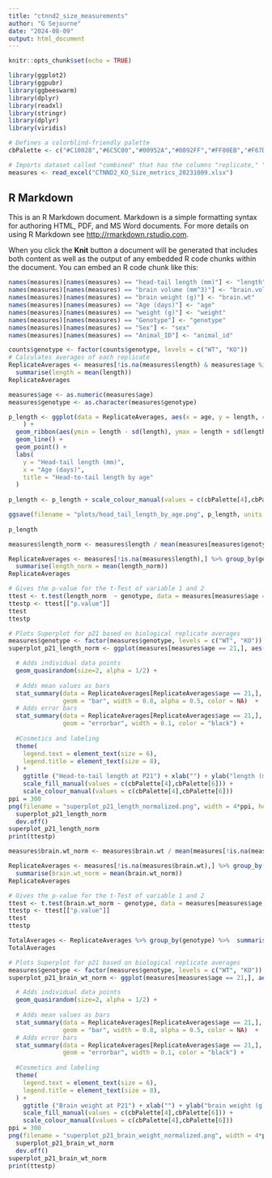 ```yaml
---
title: "ctnnd2_size_measurements"
author: "G Sejourne"
date: "2024-08-09"
output: html_document
---
```


```r
knitr::opts_chunk$set(echo = TRUE)

library(ggplot2)
library(ggpubr)
library(ggbeeswarm)
library(dplyr)
library(readxl)
library(stringr)
library(dplyr)
library(viridis)

# Defines a colorblind-friendly palette
cbPalette <- c("#C10028","#6C5C00","#00952A","#0092FF","#FF00EB","#F67D00","#27CC00","#00E9FB","#F2BAFF","#FFDEE5")

# Imports dataset called "combined" that has the columns "replicate," "variable," and "value"
measures <- read_excel("CTNND2_KO_Size_metrics_20231009.xlsx")
```

## R Markdown

This is an R Markdown document. Markdown is a simple formatting syntax for authoring HTML, PDF, and MS Word documents. For more details on using R Markdown see <http://rmarkdown.rstudio.com>.

When you click the **Knit** button a document will be generated that includes both content as well as the output of any embedded R code chunks within the document. You can embed an R code chunk like this:

```r
names(measures)[names(measures) == "head-tail length (mm)"] <- "length"
names(measures)[names(measures) == "brain volume (mm^3)"] <- "brain.vol"
names(measures)[names(measures) == "brain weight (g)"] <- "brain.wt"
names(measures)[names(measures) == "Age (days)"] <- "age"
names(measures)[names(measures) == "weight (g)"] <- "weight"
names(measures)[names(measures) == "Genotype"] <- "genotype"
names(measures)[names(measures) == "Sex"] <- "sex"
names(measures)[names(measures) == "Animal_ID"] <- "animal_id"
```


```r
counts$genotype <- factor(counts$genotype, levels = c("WT", "KO"))
# Calculates averages of each replicate
ReplicateAverages <- measures[!is.na(measures$length) & measures$age %in% c(21, 30, 32),] %>% group_by(genotype, age) %>%
  summarise(length = mean(length))
ReplicateAverages

measures$age <- as.numeric(measures$age)
measures$genotype <- as.character(measures$genotype)

p_length <- ggplot(data = ReplicateAverages, aes(x = age, y = length, color = genotype)
    ) +
  geom_ribbon(aes(ymin = length - sd(length), ymax = length + sd(length), fill = genotype), alpha = 0.3, color = NA) +
  geom_line() + 
  geom_point() + 
  labs(
    y = "Head-tail length (mm)",
    x = "Age (days)",
    title = "Head-to-tail length by age"
  ) 
    
p_length <- p_length + scale_colour_manual(values = c(cbPalette[4],cbPalette[6])) + scale_fill_manual(values = c(cbPalette[4],cbPalette[6]))

ggsave(filename = "plots/head_tail_length_by_age.png", p_length, units = "px", width = 1500, height = 700, bg = "transparent")
  
p_length
```
```r
measures$length_norm <- measures$length / mean(measures[measures$genotype == "WT" & measures$age == 21,]$length)

ReplicateAverages <- measures[!is.na(measures$length),] %>% group_by(genotype, animal_id, age) %>%
  summarise(length_norm = mean(length_norm))
ReplicateAverages

# Gives the p-value for the t-Test of variable 1 and 2
ttest <- t.test(length_norm  ~ genotype, data = measures[measures$age == 21,], alternative = "two.sided", var.equal = TRUE, conf.level = 0.95)
ttestp <- ttest[["p.value"]]
ttest
ttestp
```

```r
# Plots Superplot for p21 based on biological replicate averages
measures$genotype <- factor(measures$genotype, levels = c("WT", "KO"))
superplot_p21_length_norm <- ggplot(measures[measures$age == 21,], aes(x=genotype,y=length_norm, color=factor(genotype), fill = factor(genotype))) +

  # Adds individual data points
  geom_quasirandom(size=2, alpha = 1/2) +
  
  # Adds mean values as bars
  stat_summary(data = ReplicateAverages[ReplicateAverages$age == 21,], fun = mean, fun.min = mean, fun.max = mean,
               geom = "bar", width = 0.8, alpha = 0.5, color = NA)  +      
  # Adds error bars
  stat_summary(data = ReplicateAverages[ReplicateAverages$age == 21,], fun.data = mean_se,
               geom = "errorbar", width = 0.1, color = "black") +
  
  #Cosmetics and labeling
  theme(
    legend.text = element_text(size = 6),
    legend.title = element_text(size = 8), 
  ) +
    ggtitle ("Head-to-tail length at P21") + xlab("") + ylab("length (mm)") +
    scale_fill_manual(values = c(cbPalette[4],cbPalette[6])) +
    scale_colour_manual(values = c(cbPalette[4],cbPalette[6]))
ppi = 300
png(filename = "superplot_p21_length_normalized.png", width = 4*ppi, height = 3*ppi, res = ppi)
  superplot_p21_length_norm
  dev.off()
superplot_p21_length_norm
print(ttestp)
```
```r
measures$brain.wt_norm <- measures$brain.wt / mean(measures[!is.na(measures$brain.wt) & measures$genotype == "WT" & measures$age == 21,]$brain.wt)

ReplicateAverages <- measures[!is.na(measures$brain.wt),] %>% group_by(genotype, age) %>%
  summarise(brain.wt_norm = mean(brain.wt_norm))
ReplicateAverages

# Gives the p-value for the t-Test of variable 1 and 2
ttest <- t.test(brain.wt_norm ~ genotype, data = measures[measures$age == 21,], alternative = "two.sided", var.equal = TRUE, conf.level = 0.95)
ttestp <- ttest[["p.value"]]
ttest
ttestp

TotalAverages <- ReplicateAverages %>% group_by(genotype) %>%  summarise(brain.wt_norm = mean(brain.wt_norm))
TotalAverages
```

```r
# Plots Superplot for p21 based on biological replicate averages
measures$genotype <- factor(measures$genotype, levels = c("WT", "KO"))
superplot_p21_brain_wt_norm <- ggplot(measures[measures$age == 21,], aes(x=genotype,y=brain.wt_norm, color=factor(genotype), fill = factor(genotype))) +

  # Adds individual data points
  geom_quasirandom(size=2, alpha = 1/2) +
  
  # Adds mean values as bars
  stat_summary(data = ReplicateAverages[ReplicateAverages$age == 21,], fun = mean, fun.min = mean, fun.max = mean,
               geom = "bar", width = 0.8, alpha = 0.5, color = NA)  +      
  # Adds error bars
  stat_summary(data = ReplicateAverages[ReplicateAverages$age == 21,], fun.data = mean_se,
               geom = "errorbar", width = 0.1, color = "black") +
  
  #Cosmetics and labeling
  theme(
    legend.text = element_text(size = 6),
    legend.title = element_text(size = 8), 
  ) +
    ggtitle ("Brain weight at P21") + xlab("") + ylab("brain weight (g)") +
    scale_fill_manual(values = c(cbPalette[4],cbPalette[6])) +
    scale_colour_manual(values = c(cbPalette[4],cbPalette[6]))
ppi = 300
png(filename = "superplot_p21_brain_weight_normalized.png", width = 4*ppi, height = 3*ppi, res = ppi)
  superplot_p21_brain_wt_norm
  dev.off()
superplot_p21_brain_wt_norm
print(ttestp)
```
